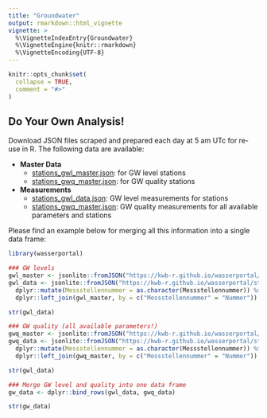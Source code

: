 ```yaml
---
title: "Groundwater"
output: rmarkdown::html_vignette
vignette: >
  %\VignetteIndexEntry{Groundwater}
  %\VignetteEngine{knitr::rmarkdown}
  %\VignetteEncoding{UTF-8}
---
```


```r
knitr::opts_chunk$set(
  collapse = TRUE,
  comment = "#>"
)
```
## Do Your Own Analysis! 

Download JSON files scraped and prepared each day at 5 am UTc for re-use in R. 
The following data are available:

- **Master Data**
   * [stations_gwl_master.json](https://kwb-r.github.io/wasserportal/stations_gwl_master.json): 
     for GW level stations
   * [stations_gwq_master.json](https://kwb-r.github.io/wasserportal/stations_gwq_master.json): 
     for GW quality stations
     
- **Measurements**
   * [stations_gwl_data.json](https://kwb-r.github.io/wasserportal/stations_gwl_master.json): 
     GW level measurements for stations
   * [stations_gwq_master.json](https://kwb-r.github.io/wasserportal/stations_gwq_master.json): 
     GW quality measurements for all available parameters and stations

Please find an example below for merging all this information into a single 
data frame:

```r
library(wasserportal)

### GW levels
gwl_master <- jsonlite::fromJSON("https://kwb-r.github.io/wasserportal/stations_gwl_master.json")
gwl_data <- jsonlite::fromJSON("https://kwb-r.github.io/wasserportal/stations_gwl_data.json") %>%  
  dplyr::mutate(Messstellennummer = as.character(Messstellennummer)) %>% 
  dplyr::left_join(gwl_master, by = c("Messstellennummer" = "Nummer"))

str(gwl_data)

### GW quality (all available parameters!)
gwq_master <- jsonlite::fromJSON("https://kwb-r.github.io/wasserportal/stations_gwq_master.json")
gwq_data <- jsonlite::fromJSON("https://kwb-r.github.io/wasserportal/stations_gwq_data.json") %>%  
  dplyr::mutate(Messstellennummer = as.character(Messstellennummer)) %>% 
  dplyr::left_join(gwq_master, by = c("Messstellennummer" = "Nummer"))

str(gwl_data)

### Merge GW level and quality into one data frame
gw_data <- dplyr::bind_rows(gwl_data, gwq_data)

str(gw_data)

```
